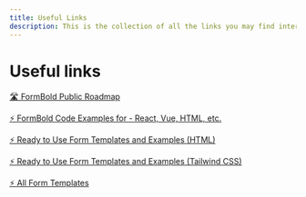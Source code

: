 ```yaml
---
title: Useful Links
description: This is the collection of all the links you may find interesting.
---
```


# Useful links

[🛣️ FormBold Public Roadmap](https://formbold.notion.site/b1373d4bd23f45cca0b35f71821f7752?v=5cd155c9ea864a2c9f5c9b6d6b2e29f3)

[⚡ FormBold Code Examples for - React, Vue, HTML, etc.](https://github.com/FormBold/examples)

[⚡ Ready to Use Form Templates and Examples (HTML)](https://github.com/FormBold/html-form-examples-templates)

[⚡ Ready to Use Form Templates and Examples (Tailwind CSS)](https://github.com/FormBold/tailwind-forms)

[⚡ All Form Templates](https://formbold.com/templates)
